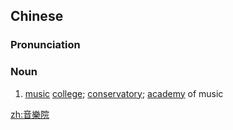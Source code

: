 {{also|音乐院}}
==Chinese==
{{zh-forms|s=音乐院|type=21}}

===Pronunciation===
{{zh-pron
|m=yīnyuèyuàn
|c=jam1 ngok6 jyun6-2
|cat=n
}}

===Noun===
{{zh-noun}}

# [[music]] [[college]]; [[conservatory]]; [[academy]] of music

[[zh:音樂院]]